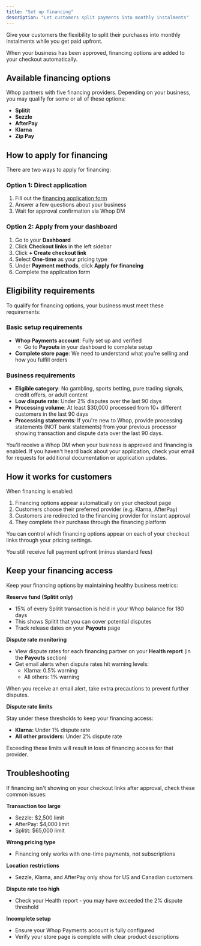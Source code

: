 ```yaml
---
title: "Set up financing"
description: "Let customers split payments into monthly instalments"
---
```


Give your customers the flexibility to split their purchases into monthly instalments while you get paid upfront.

When your business has been approved, financing options are added to your checkout automatically. 

## Available financing options

Whop partners with five financing providers. Depending on your business, you may qualify for some or all of these options:

- **Splitit**
- **Sezzle**
- **AfterPay**
- **Klarna**
- **Zip Pay**

## How to apply for financing

There are two ways to apply for financing:

### Option 1: Direct application

1. Fill out the [financing application form](https://hunterd.app.n8n.cloud/form/e9e21a0c-91d5-4cda-9b14-a9506be5af44)
2. Answer a few questions about your business
3. Wait for approval confirmation via Whop DM

### Option 2: Apply from your dashboard

1. Go to your **Dashboard**
2. Click **Checkout links** in the left sidebar
3. Click **\+ Create checkout link**
4. Select **One-time** as your pricing type
5. Under **Payment methods**, click **Apply for financing**
6. Complete the application form

## Eligibility requirements

To qualify for financing options, your business must meet these requirements:

### Basic setup requirements

- **Whop Payments account**: Fully set up and verified
  - Go to **Payouts** in your dashboard to complete setup
- **Complete store page**: We need to understand what you're selling and how you fulfill orders

### Business requirements

- **Eligible category**: No gambling, sports betting, pure trading signals, credit offers, or adult content
- **Low dispute rate**: Under 2% disputes over the last 90 days
- **Processing volume**: At least \$30,000 processed from 10\+ different customers in the last 90 days
- **Processing statements**: If you're new to Whop, provide processing statements (NOT bank statements) from your previous processor showing transaction and dispute data over the last 90 days.

<Tip>
  You'll receive a Whop DM when your business is approved and financing is enabled. If you haven't heard back about your application, check your email for requests for additional documentation or application updates.
</Tip>

## How it works for customers

When financing is enabled:

1. Financing options appear automatically on your checkout page
2. Customers choose their preferred provider (e.g. Klarna, AfterPay)
3. Customers are redirected to the financing provider for instant approval
4. They complete their purchase through the financing platform

You can control which financing options appear on each of your checkout links through your pricing settings.

<Tip>
  You still receive full payment upfront (minus standard fees)
</Tip>

## Keep your financing access

Keep your financing options by maintaining healthy business metrics:

**Reserve fund (Splitit only)**

- 15% of every Splitit transaction is held in your Whop balance for 180 days
- This shows Splitit that you can cover potential disputes
- Track release dates on your **Payouts** page

**Dispute rate monitoring**

- View dispute rates for each financing partner on your **Health report** (in the **Payouts** section)
- Get email alerts when dispute rates hit warning levels:
  - Klarna: 0.5% warning
  - All others: 1% warning

<Tip>
  When you receive an email alert, take extra precautions to prevent further disputes.
</Tip>

**Dispute rate limits**

Stay under these thresholds to keep your financing access:

- **Klarna:** Under 1% dispute rate
- **All other providers:** Under 2% dispute rate

Exceeding these limits will result in loss of financing access for that provider.

## Troubleshooting

If financing isn't showing on your checkout links after approval, check these common issues:

**Transaction too large**

- Sezzle: \$2,500 limit
- AfterPay: \$4,000 limit
- Splitit: \$65,000 limit

**Wrong pricing type**

- Financing only works with one-time payments, not subscriptions

**Location restrictions**

- Sezzle, Klarna, and AfterPay only show for US and Canadian customers

**Dispute rate too high**

- Check your Health report - you may have exceeded the 2% dispute threshold

**Incomplete setup**

- Ensure your Whop Payments account is fully configured
- Verify your store page is complete with clear product descriptions